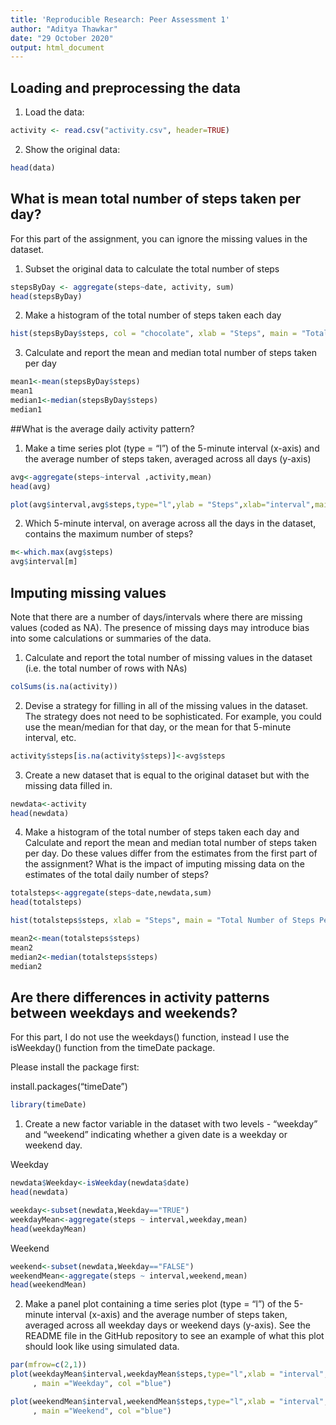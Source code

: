 ---
title: 'Reproducible Research: Peer Assessment 1'
author: "Aditya Thawkar"
date: "29 October 2020"
output: html_document
---

## Loading and preprocessing the data
1. Load the data:
```{r loaddata, echo=TRUE}
activity <- read.csv("activity.csv", header=TRUE)
```


2. Show the original data:
```{r showdata, echo=TRUE}
head(data)
```


## What is mean total number of steps taken per day?

For this part of the assignment, you can ignore the missing values in the dataset.

1. Subset the original data to calculate the total number of steps
```{r stepsByDay, echo=TRUE}
stepsByDay <- aggregate(steps~date, activity, sum)
head(stepsByDay)
```


2. Make a histogram of the total number of steps taken each day
```{r histogram,echo=TRUE}
hist(stepsByDay$steps, col = "chocolate", xlab = "Steps", main = "Total Number of Steps Per Day")
```


3. Calculate and report the mean and median total number of steps taken per day
```{r mean,echo=TRUE}
mean1<-mean(stepsByDay$steps)
mean1
median1<-median(stepsByDay$steps)
median1
```


##What is the average daily activity pattern?

1. Make a time series plot (type = "l") of the 5-minute interval (x-axis) and the average number of steps taken, averaged across all days (y-axis)
```{r plot ,echo=TRUE}
avg<-aggregate(steps~interval ,activity,mean)
head(avg)

plot(avg$interval,avg$steps,type="l",ylab = "Steps",xlab="interval",main="Average number of steps taken in 5-min interval", col = "blue")
```

2. Which 5-minute interval, on average across all the days in the dataset, contains the maximum number of steps?
```{r max,echo=TRUE}
m<-which.max(avg$steps)
avg$interval[m]
```


## Imputing missing values
Note that there are a number of days/intervals where there are missing values (coded as NA). The presence of missing days may introduce bias into some calculations or summaries of the data.

1. Calculate and report the total number of missing values in the dataset (i.e. the total number of rows with NAs)
```{r missing,echo=TRUE}
colSums(is.na(activity))
```


2. Devise a strategy for filling in all of the missing values in the dataset. The strategy does not need to be sophisticated. For example, you could use the mean/median for that day, or the mean for that 5-minute interval, etc.
```{r fill ,echo=TRUE}
activity$steps[is.na(activity$steps)]<-avg$steps
```


3. Create a new dataset that is equal to the original dataset but with the missing data filled in.
```{r newDataset,echo=TRUE}
newdata<-activity
head(newdata)
```

4. Make a histogram of the total number of steps taken each day and Calculate and report the mean and median total number of steps taken per day. Do these values differ from the estimates from the first part of the assignment? What is the impact of imputing missing data on the estimates of the total daily number of steps?
```{r histogram,echo=TRUE}
totalsteps<-aggregate(steps~date,newdata,sum)
head(totalsteps)

hist(totalsteps$steps, xlab = "Steps", main = "Total Number of Steps Per Day (with the missing data filled in)")

mean2<-mean(totalsteps$steps)
mean2
median2<-median(totalsteps$steps)
median2
```

## Are there differences in activity patterns between weekdays and weekends?
For this part, I do not use the weekdays() function, instead I use the isWeekday() function from the timeDate package.

Please install the package first:

install.packages("timeDate")
```{r load, echo=TRUE}
library(timeDate)
```

1. Create a new factor variable in the dataset with two levels - "weekday" and "weekend" indicating whether a given date is a weekday or weekend day.

Weekday
```{r weekday,echo=TRUE}
newdata$Weekday<-isWeekday(newdata$date)
head(newdata)

weekday<-subset(newdata,Weekday=="TRUE")
weekdayMean<-aggregate(steps ~ interval,weekday,mean)
head(weekdayMean)
```

Weekend
```{r weekend,echo=TRUE}
weekend<-subset(newdata,Weekday=="FALSE")
weekendMean<-aggregate(steps ~ interval,weekend,mean)
head(weekendMean)
```

2. Make a panel plot containing a time series plot (type = "l") of the 5-minute interval (x-axis) and the average number of steps taken, averaged across all weekday days or weekend days (y-axis). See the README file in the GitHub repository to see an example of what this plot should look like using simulated data.
```{r panelplot,echo=TRUE}
par(mfrow=c(2,1))
plot(weekdayMean$interval,weekdayMean$steps,type="l",xlab = "interval", ylab = "Number of steps"
     , main ="Weekday", col ="blue")

plot(weekendMean$interval,weekendMean$steps,type="l",xlab = "interval", ylab = "Number of steps"
     , main ="Weekend", col ="blue")
```




